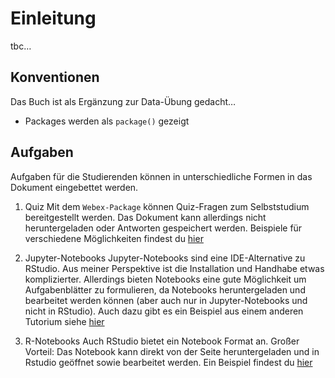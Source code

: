 # Einleitung {-}

tbc...

## Konventionen {-}

Das Buch ist als Ergänzung zur Data-Übung gedacht...

* Packages werden als `package()` gezeigt

## Aufgaben {-}

Aufgaben für die Studierenden können in unterschiedliche Formen in das Dokument eingebettet werden. 

1. Quiz
Mit dem `Webex-Package` können Quiz-Fragen zum Selbststudium bereitgestellt werden. Das Dokument kann allerdings nicht heruntergeladen oder Antworten gespeichert werden. Beispiele für verschiedene Möglichkeiten findest du [hier](https://marcohhu.github.io/data_kurs.github.io/notebooks/sandbox_quiz.html) 

2. Jupyter-Notebooks
Jupyter-Notebooks sind eine IDE-Alternative zu RStudio. Aus meiner Perspektive ist die Installation und Handhabe etwas komplizierter. Allerdings bieten Notebooks eine gute Möglichkeit um Aufgabenblätter zu formulieren, da Notebooks heruntergeladen und bearbeitet werden können (aber auch nur in Jupyter-Notebooks und nicht in RStudio). Auch dazu gibt es ein Beispiel aus einem anderen Tutorium siehe [hier](https://marcohhu.github.io/data_kurs.github.io/notebooks/vis.html)

3. R-Notebooks
Auch RStudio bietet ein Notebook Format an. Großer Vorteil: Das Notebook kann direkt von der Seite heruntergeladen und in Rstudio geöffnet sowie bearbeitet werden. Ein Beispiel findest du [hier](https://marcohhu.github.io/data_kurs.github.io/notebooks/sandbox.nb.html.html)